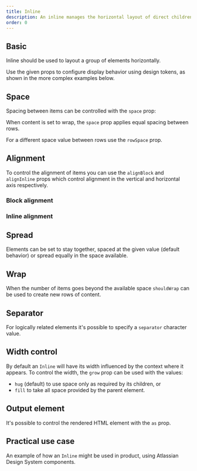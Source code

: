 ```yaml
---
title: Inline
description: An inline manages the horizontal layout of direct children using flexbox.
order: 0
---
```




<CodeDocsHeader
  name="@atlaskit/primitives"
  repository="https://bitbucket.org/atlassian/atlassian-frontend-mirror"
  directoryName="primitives"
/>

## Basic

Inline should be used to layout a group of elements horizontally.

Use the given props to configure display behavior using design tokens, as shown in the more complex examples below.

<Example Component={InlineBasic} packageName="@atlaskit/primitives/inline" />

## Space

Spacing between items can be controlled with the `space` prop:

<Example
  Component={InlineSpaceBasic}
  packageName="@atlaskit/primitives/inline"
/>

When content is set to wrap, the `space` prop applies equal spacing between rows.

For a different space value between rows use the `rowSpace` prop.

<Example
  Component={InlineSpaceWrap}
  packageName="@atlaskit/primitives/inline"
/>

## Alignment

To control the alignment of items you can use the `alignBlock` and `alignInline` props which control alignment in the vertical and horizontal axis respectively.

### Block alignment

<Example
  Component={InlineAlignBlock}
  packageName="@atlaskit/primitives/inline"
/>

### Inline alignment

<Example
  Component={InlineAlignInline}
  packageName="@atlaskit/primitives/inline"
/>

## Spread

Elements can be set to stay together, spaced at the given value (default behavior) or spread equally in the space available.

<Example Component={InlineSpread} packageName="@atlaskit/primitives/inline" />

## Wrap

When the number of items goes beyond the available space `shouldWrap` can be used to create new rows of content.

<Example Component={InlineWrap} packageName="@atlaskit/primitives/inline" />

## Separator

For logically related elements it's possible to specify a `separator` character value.

<Example
  Component={InlineSeparator}
  packageName="@atlaskit/primitives/inline"
/>

## Width control

By default an `Inline` will have its width influenced by the context where it appears.
To control the width, the `grow` prop can be used with the values:

- `hug` (default) to use space only as required by its children, or
- `fill` to take all space provided by the parent element.

<Example Component={InlineGrow} packageName="@atlaskit/primitives/inline" />

## Output element

It's possible to control the rendered HTML element with the `as` prop.

<Example Component={InlineAs} packageName="@atlaskit/primitives/inline" />

## Practical use case

An example of how an `Inline` might be used in product, using Atlassian Design System components.

<Example
  Component={InlinePracticalUseCase}
  packageName="@atlaskit/primitives/inline"
/>
